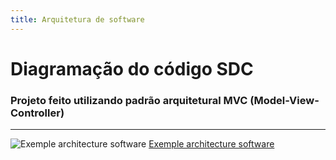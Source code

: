 ```yaml
---
title: Arquitetura de software
---
```

# Diagramação do código SDC
### Projeto feito utilizando padrão arquitetural MVC (Model-View-Controller)
---
![Exemple architecture software](./img/diagramaUmlAplicacao.png)
[Exemple architecture software](/diagramaUmlAplicacao.png)
